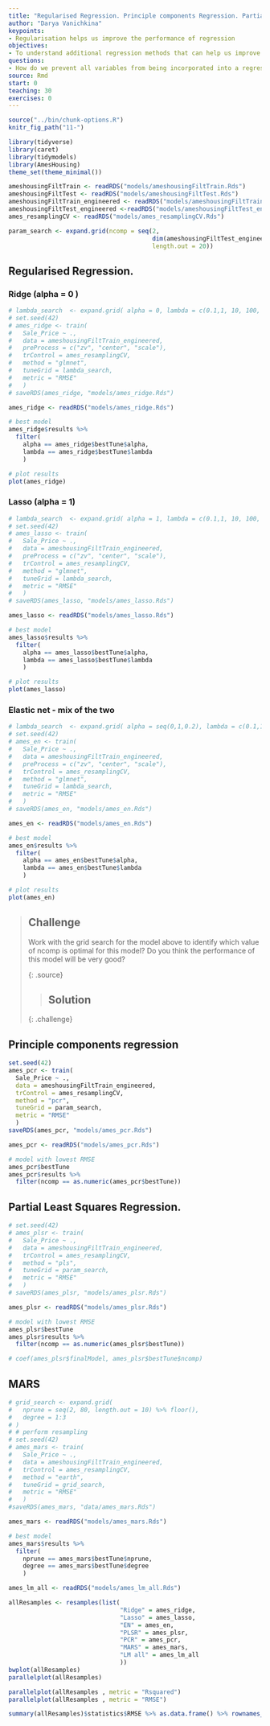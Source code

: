 ```yaml
---
title: "Regularised Regression. Principle components Regression. Partial Least Squares Regression."
author: "Darya Vanichkina"
keypoints:
- Regularisation helps us improve the performance of regression
objectives:
- To understand additional regression methods that can help us improve our model fit
questions:
- How do we prevent all variables from being incorporated into a regression model?
source: Rmd
start: 0
teaching: 30
exercises: 0
---
```


```r
source("../bin/chunk-options.R")
knitr_fig_path("11-")
```

```r
library(tidyverse)
library(caret)
library(tidymodels)
library(AmesHousing)
theme_set(theme_minimal())
```

```r

ameshousingFiltTrain <- readRDS("models/ameshousingFiltTrain.Rds")
ameshousingFiltTest <- readRDS("models/ameshousingFiltTest.Rds")
ameshousingFiltTrain_engineered <- readRDS("models/ameshousingFiltTrain_engineered.Rds")
ameshousingFiltTest_engineered <-readRDS("models/ameshousingFiltTest_engineered.Rds")
ames_resamplingCV <- readRDS("models/ames_resamplingCV.Rds")


```





```r
param_search <- expand.grid(ncomp = seq(2, 
                                        dim(ameshousingFiltTest_engineered)[2] - 1,
                                        length.out = 20))
```



## Regularised Regression. 
### Ridge (alpha = 0 )

```r
# lambda_search  <- expand.grid( alpha = 0, lambda = c(0.1,1, 10, 100, 1000, 10000))
# set.seed(42)
# ames_ridge <- train(
#   Sale_Price ~ ., 
#   data = ameshousingFiltTrain_engineered,
#   preProcess = c("zv", "center", "scale"),
#   trControl = ames_resamplingCV,
#   method = "glmnet", 
#   tuneGrid = lambda_search,
#   metric = "RMSE"
#   )
# saveRDS(ames_ridge, "models/ames_ridge.Rds")

ames_ridge <- readRDS("models/ames_ridge.Rds")

# best model
ames_ridge$results %>%
  filter(
    alpha == ames_ridge$bestTune$alpha,
    lambda == ames_ridge$bestTune$lambda
    )

# plot results
plot(ames_ridge)
```

### Lasso (alpha = 1)


```r
# lambda_search  <- expand.grid( alpha = 1, lambda = c(0.1,1, 10, 100, 1000, 10000))
# set.seed(42)
# ames_lasso <- train(
#   Sale_Price ~ ., 
#   data = ameshousingFiltTrain_engineered,
#   preProcess = c("zv", "center", "scale"),
#   trControl = ames_resamplingCV,
#   method = "glmnet", 
#   tuneGrid = lambda_search,
#   metric = "RMSE"
#   )
# saveRDS(ames_lasso, "models/ames_lasso.Rds")

ames_lasso <- readRDS("models/ames_lasso.Rds")

# best model
ames_lasso$results %>%
  filter(
    alpha == ames_lasso$bestTune$alpha,
    lambda == ames_lasso$bestTune$lambda
    )

# plot results
plot(ames_lasso)
```


### Elastic net - mix of the two


```r
# lambda_search  <- expand.grid( alpha = seq(0,1,0.2), lambda = c(0.1,1, 10, 100, 1000, 10000))
# set.seed(42)
# ames_en <- train(
#   Sale_Price ~ ., 
#   data = ameshousingFiltTrain_engineered,
#   preProcess = c("zv", "center", "scale"),
#   trControl = ames_resamplingCV,
#   method = "glmnet", 
#   tuneGrid = lambda_search,
#   metric = "RMSE"
#   )
# saveRDS(ames_en, "models/ames_en.Rds")

ames_en <- readRDS("models/ames_en.Rds")

# best model
ames_en$results %>%
  filter(
    alpha == ames_en$bestTune$alpha,
    lambda == ames_en$bestTune$lambda
    )

# plot results
plot(ames_en)
```



> ## Challenge
>
> Work with the grid search for the model above to identify which value of ncomp is optimal for this model?
> Do you think the performance of this model will be very good?
> 
> {: .source}
>
> > ## Solution
> > 
> >
> 
{: .challenge}



## Principle components regression

```r
set.seed(42)
ames_pcr <- train(
  Sale_Price ~ .,
  data = ameshousingFiltTrain_engineered,
  trControl = ames_resamplingCV,
  method = "pcr",
  tuneGrid = param_search,
  metric = "RMSE"
  )
saveRDS(ames_pcr, "models/ames_pcr.Rds")

ames_pcr <- readRDS("models/ames_pcr.Rds")

# model with lowest RMSE
ames_pcr$bestTune
ames_pcr$results %>%
  filter(ncomp == as.numeric(ames_pcr$bestTune))

```







## Partial Least Squares Regression.

```r
# set.seed(42)
# ames_plsr <- train(
#   Sale_Price ~ .,
#   data = ameshousingFiltTrain_engineered,
#   trControl = ames_resamplingCV,
#   method = "pls",
#   tuneGrid = param_search,
#   metric = "RMSE"
#   )
# saveRDS(ames_plsr, "models/ames_plsr.Rds")

ames_plsr <- readRDS("models/ames_plsr.Rds")

# model with lowest RMSE
ames_plsr$bestTune
ames_plsr$results %>%
  filter(ncomp == as.numeric(ames_plsr$bestTune))

# coef(ames_plsr$finalModel, ames_plsr$bestTune$ncomp)
```



## MARS
```r
# grid_search <- expand.grid(
#   nprune = seq(2, 80, length.out = 10) %>% floor(),
#   degree = 1:3
# )
# # perform resampling
# set.seed(42)
# ames_mars <- train(
#   Sale_Price ~ ., 
#   data = ameshousingFiltTrain_engineered, 
#   trControl = ames_resamplingCV,
#   method = "earth",
#   tuneGrid = grid_search,
#   metric = "RMSE"
#   )
#saveRDS(ames_mars, "data/ames_mars.Rds")

ames_mars <- readRDS("models/ames_mars.Rds")

# best model
ames_mars$results %>%
  filter(
    nprune == ames_mars$bestTune$nprune,
    degree == ames_mars$bestTune$degree
    )
```




```r
ames_lm_all <- readRDS("models/ames_lm_all.Rds")

allResamples <- resamples(list(
                               "Ridge" = ames_ridge,
                               "Lasso" = ames_lasso,
                               "EN" = ames_en,
                               "PLSR" = ames_plsr, 
                               "PCR" = ames_pcr,
                               "MARS" = ames_mars,
                               "LM all" = ames_lm_all
                               ))
bwplot(allResamples)
parallelplot(allResamples)

parallelplot(allResamples , metric = "Rsquared")
parallelplot(allResamples , metric = "RMSE")

summary(allResamples)$statistics$RMSE %>% as.data.frame() %>% rownames_to_column()  %>% arrange(Median)

```




